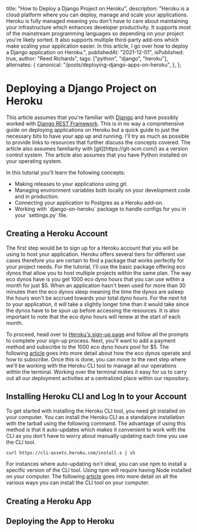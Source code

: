 
  title: "How to Deploy a Django Project on Heroku",
  description:
    "Heroku is a cloud platform where you can deploy, manage and scale your applications. Heroku is fully managed meaning you don't have to care about maintaining your infrastructure which enhances developer productivity. It supports most of the mainstream programming languages so depending on your project you're likely sorted. It also supports multiple third-party add-ons which make scaling your application easier. In this article, I go over how to deploy a Django application on Heroku.",
  publishedAt: "2021-12-01",
  isPublished: true,
  author: "Reed Richards",
  tags: ["python", "django", "heroku"],
  alternates: {
    canonical: "/posts/deploying-django-apps-on-heroku",
  },
};

# Deploying a Django Project on Heroku

<section>
This article assumes that you're familiar with <a href="https://www.djangoproject.com/" className="text-blue-400">Django</a> and have possibly worked with <a href="https://www.django-rest-framework.org/" className="text-blue-400">Django REST Framework</a>. This is in no way a comprehensive guide on deploying applications on Heroku but a quick guide to just the necessary bits to have your app up and running. I'll try as much as possible to provide links to resources that further discuss the concepts covered. The article also assumes familiarity with [git](https://git-scm.com/) as a version control system. The article also assumes that you have Python installed on your operating system.

In this tutorial you'll learn the following concepts:

<ul className="list-disc">
  <li>Making releases to your applications using git.</li>
  <li>
    Managing environment variables both locally on your development code and in
    production.
  </li>
  <li>Connecting your application to Postgres as a Heroku add-on.</li>
  <li>
    Working with `django-on-heroku` package to handle configs for you in your
    `settings.py` file.
  </li>
</ul>

<h2 className="text-3xl">Creating a Heroku Account</h2>

The first step would be to sign up for a Heroku account that you will be using to
host your application. Heroku offers several tiers for different use cases therefore
you are certain to find a package that works perfectly for your project needs. For
the tutorial, I'll use the basic package offering eco dynos that allow you to host
multiple projects within the same plan. The way eco dynos have is you get 1000 eco
dyno hours that you can use within a month for just $5. When an application hasn't
been used for more than 30 minutes then the eco dynos sleep meaning the time the
dynos are asleep the hours won't be accrued towards your total dyno hours. For the
next hit to your application, it will take a slightly longer time than it would take
since the dynos have to be spun up before accessing the resources. It is also important
to note that the eco dyno hours will renew at the start of each month.

To proceed, head over to [Heroku's sign-up page](https://signup.heroku.com/) and follow all the prompts to complete your sign-up process. Next, you'll want to add a payment method and subscribe to the 1000 eco dyno hours pool for $5. The following [article](https://devcenter.heroku.com/articles/eco-dyno-hours#subscribing-to-the-eco-dynos-plan) goes into more detail about how the eco dynos operate and how to subscribe. Once this is done, you can move to the next step where we'll be working with the Heroku CLI tool to manage all our operations within the terminal. Working over the terminal makes it easy for us to carry out all our deployment activities at a centralized place within our repository.

<h2>Installing Heroku CLI and Log In to your Account</h2>
To get started with installing the Heroku CLI tool, you need git installed on
your computer. You can install the Heroku CLI as a standalone installation with
the tarball using the following command. The advantage of using this method is
that it auto-updates which makes it convenient to work with the CLI as you don't
have to worry about manually updating each time you use the CLI tool.

```bash
curl https://cli-assets.heroku.com/install.s | sh
```

For instances where auto-updating isn't ideal, you can use npm to install
a specific version of the CLI tool. Using npm will require having Node installed
on your computer. The following [article](https://devcenter.heroku.com/articles/heroku-cli) goes into more detail on all the various ways you can install the CLI tool on your computer.

<h2>Creating a Heroku App </h2>

<h2>Deploying the App to Heroku </h2>
</section>
